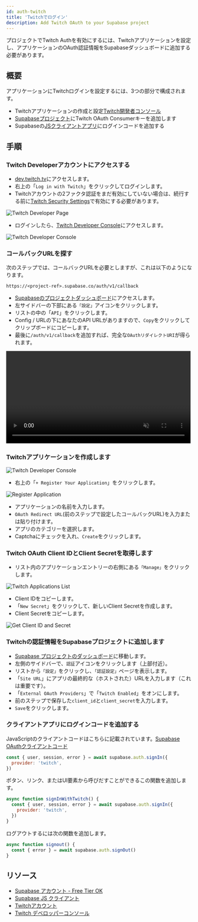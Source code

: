 ```yaml
---
id: auth-twitch
title: 'Twitchでログイン'
description: Add Twitch OAuth to your Supabase project
---
```



プロジェクトでTwitch Authを有効にするには、Twitchアプリケーションを設定し、アプリケーションのOAuth認証情報をSupabaseダッシュボードに追加する必要があります。

## 概要

アプリケーションにTwitchログインを設定するには、3つの部分で構成されます。

- Twitchアプリケーションの作成と設定[Twitch開発者コンソール](https://dev.twitch.tv/console)
- [Supabaseプロジェクト](https://supabase.com)にTwitch OAuth Consumerキーを追加します
- Supabaseの[JSクライアントアプリ](https://github.com/supabase/supabase-js)にログインコードを追加する

## 手順

### Twitch Developerアカウントにアクセスする

- [dev.twitch.tv](https://dev.twitch.tv)にアクセスします。
- 右上の「`Log in with Twitch`」をクリックしてログインします。
- Twitchアカウントの2ファクタ認証をまだ有効にしていない場合は、続行する前に[Twitch Security Settings](https://www.twitch.tv/settings/security)で有効にする必要があります。

![Twitch Developer Page](/img/guides/twitch-developer-page.png)

- ログインしたら、[Twitch Developer Console](https://dev.twitch.tv/console)にアクセスします。

![Twitch Developer Console](/img/guides/twitch-console.png)

### コールバックURLを探す

次のステップでは、コールバックURLを必要としますが、これは以下のようになります。

`https://<project-ref>.supabase.co/auth/v1/callback`

- [Supabaseのプロジェクトダッシュボード](https://supabase.com)にアクセスします。
- 左サイドバーの下部にある`「設定」`アイコンをクリックします。
- リストの中の「`API`」をクリックします。
- Config / URLの下にあなたのAPI URLがありますので、`Copy`をクリックしてクリップボードにコピーします。
- 最後に`/auth/v1/callback`を追加すれば、完全な`OAuthリダイレクトURI`が得られます。

<video width="99%" muted playsInline controls="true">
  <source src="/docs/videos/api/api-url-and-key.mp4" type="video/mp4" muted playsInline />
</video>

### Twitchアプリケーションを作成します

![Twitch Developer Console](/img/guides/twitch-console.png)

- 右上の「`+ Register Your Application`」をクリックします。

![Register Application](/img/guides/twitch-register-your-application.png)

- アプリケーションの名前を入力します。
- `OAuth Redirect URL`(前のステップで設定したコールバックURL)を入力または貼り付けます。
- アプリのカテゴリーを選択します。
- Captchaにチェックを入れ、`Create`をクリックします。

### Twitch OAuth Client IDとClient Secretを取得します

- リスト内のアプリケーションエントリーの右側にある`「Manage」`をクリックします。

![Twitch Applications List](/img/guides/twitch-applications-list.png)

- Client IDをコピーします。
- 「`New Secret`」をクリックして、新しいClient Secretを作成します。
- Client Secretをコピーします。

![Get Client ID and Secret](/img/guides/twitch-get-keys.png)

### Twitchの認証情報をSupabaseプロジェクトに追加します

- [Supabase プロジェクトのダッシュボード](https://supabase.com)に移動します。
- 左側のサイドバーで、`認証`アイコンをクリックします（上部付近）。
- リストから`「設定」`をクリックし、`「認証設定」`ページを表示します。
- 「`Site URL`」にアプリの最終的な（ホストされた）URLを入力します（これは重要です）。
- 「`External OAuth Providers`」で「`Twitch Enabled`」をオンにします。
- 前のステップで保存した`client_id`と`client_secret`を入力します。
- `Save`をクリックします。

### クライアントアプリにログインコードを追加する

JavaScriptのクライアントコードはこちらに記載されています。[Supabase OAuthクライアントコード](/docs/reference/javascript/auth-signin#sign-in-using-third-party-providers)

```js
const { user, session, error } = await supabase.auth.signIn({
  provider: 'twitch',
})
```

ボタン、リンク、またはUI要素から呼びだすことができるこの関数を追加します。

```js
async function signInWithTwitch() {
  const { user, session, error } = await supabase.auth.signIn({
    provider: 'twitch',
  })
}
```

ログアウトするには次の関数を追加します。

```js
async function signout() {
  const { error } = await supabase.auth.signOut()
}
```

## リソース

- [Supabase アカウント - Free Tier OK](https://supabase.com)
- [Supabase JS クライアント](https://github.com/supabase/supabase-js)
- [Twitchアカウント](https://twitch.tv)
- [Twitch デベロッパーコンソール](https://dev.twitch.tv/console)
